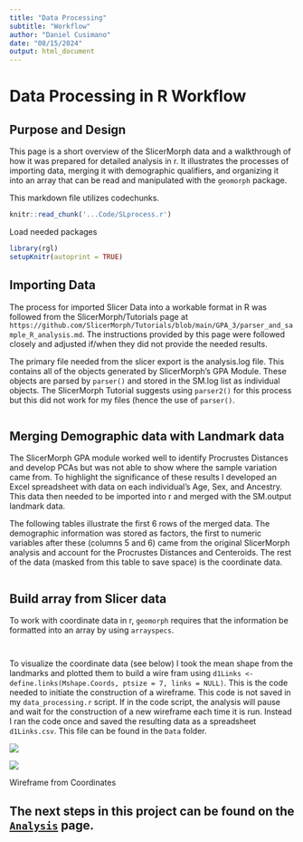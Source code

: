 ```yaml
---
title: "Data Processing"
subtitle: "Workflow"
author: "Daniel Cusimano"
date: "08/15/2024"
output: html_document
---
```


# Data Processing in R Workflow

## Purpose and Design

This page is a short overview of the SlicerMorph data and a walkthrough of how it was prepared for detailed analysis in r. It illustrates the processes of importing data, merging it with demographic qualifiers, and organizing it into an array that can be read and manipulated with the `geomorph` package. 

This markdown file utilizes codechunks.
```r
knitr::read_chunk('...Code/SLprocess.r')
```

Load needed packages

```r
library(rgl)
setupKnitr(autoprint = TRUE)
```

## Importing Data

The process for imported Slicer Data into a workable format in R was followed from the SlicerMorph/Tutorials page at `https://github.com/SlicerMorph/Tutorials/blob/main/GPA_3/parser_and_sample_R_analysis.md`. The instructions provided by this page were followed closely and adjusted if/when they did not provide the needed results. 

The primary file needed from the slicer export is the analysis.log file. This contains all of the objects generated by SlicerMorph's GPA Module. These objects are parsed by `parser()` and stored in the SM.log list as individual objects. The SlicerMorph Tutorial suggests using `parser2()` for this process but this did not work for my files (hence the use of `parser()`. 

```r
```

## Merging Demographic data with Landmark data

The SlicerMorph GPA module worked well to identify Procrustes Distances and develop PCAs but was not able to show where the sample variation came from. To highlight the significance of these results I developed an Excel spreadsheet with data on each individual's Age, Sex, and Ancestry. This data then needed to be imported into r and merged with the SM.output landmark data. 

The following tables illustrate the first 6 rows of the merged data. The demographic information was stored as factors, the first to numeric variables after these (columns 5 and 6) came from the original SlicerMorph analysis and account for the Procrustes Distances and Centeroids. The rest of the data (masked from this table to save space) is the coordinate data. 

```r
```

## Build array from Slicer data

To work with coordinate data in r, `geomorph` requires that the information be formatted into an array by using `arrayspecs`. 

```r
```


```r
```

To visualize the coordinate data (see below) I took the mean shape from the landmarks and plotted them to build a wire fram using `d1Links <- define.links(Mshape.Coords, ptsize = 7, links = NULL)`. This is the code needed to initiate the construction of a wireframe. This code is not saved in my `data_processing.r` script. If in the code script, the analysis will pause and wait for the construction of a new wireframe each time it is run. Instead I ran the code once and saved the resulting data as a spreadsheet `d1Links.csv`. This file can be found in the `Data` folder. 

:::{#fig layout-ncol=2}

   ![](Images/AntWire.png)
   
   ![](Images/LatWire.png)
   
   Wireframe from Coordinates
:::

## The next steps in this project can be found on the [`Analysis`](R_Analysis.qmd) page. 